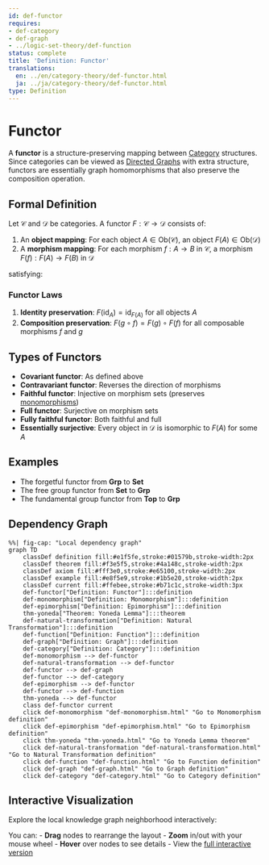 ```yaml
---
id: def-functor
requires:
- def-category
- def-graph
- ../logic-set-theory/def-function
status: complete
title: 'Definition: Functor'
translations:
  en: ../en/category-theory/def-functor.html
  ja: ../ja/category-theory/def-functor.html
type: Definition
---
```


# Functor {#def-functor}

A **functor** is a structure-preserving mapping between [Category](def-category.qmd) structures. Since categories can be viewed as [Directed Graphs](../combinatorics/def-graph.qmd) with extra structure, functors are essentially graph homomorphisms that also preserve the composition operation.

## Formal Definition

Let $\mathcal{C}$ and $\mathcal{D}$ be categories. A functor $F: \mathcal{C} \to \mathcal{D}$ consists of:

1. An **object mapping**: For each object $A \in \text{Ob}(\mathcal{C})$, an object $F(A) \in \text{Ob}(\mathcal{D})$
2. A **morphism mapping**: For each morphism $f: A \to B$ in $\mathcal{C}$, a morphism $F(f): F(A) \to F(B)$ in $\mathcal{D}$

satisfying:

### Functor Laws

1. **Identity preservation**: $F(\text{id}_A) = \text{id}_{F(A)}$ for all objects $A$
2. **Composition preservation**: $F(g \circ f) = F(g) \circ F(f)$ for all composable morphisms $f$ and $g$

## Types of Functors

- **Covariant functor**: As defined above
- **Contravariant functor**: Reverses the direction of morphisms
- **Faithful functor**: Injective on morphism sets (preserves [monomorphisms](def-monomorphism.qmd))
- **Full functor**: Surjective on morphism sets
- **Fully faithful functor**: Both faithful and full
- **Essentially surjective**: Every object in $\mathcal{D}$ is isomorphic to $F(A)$ for some $A$

## Examples

- The forgetful functor from **Grp** to **Set**
- The free group functor from **Set** to **Grp**
- The fundamental group functor from **Top** to **Grp**

## Dependency Graph

```mermaid
%%| fig-cap: "Local dependency graph"
graph TD
    classDef definition fill:#e1f5fe,stroke:#01579b,stroke-width:2px
    classDef theorem fill:#f3e5f5,stroke:#4a148c,stroke-width:2px
    classDef axiom fill:#fff3e0,stroke:#e65100,stroke-width:2px
    classDef example fill:#e8f5e9,stroke:#1b5e20,stroke-width:2px
    classDef current fill:#ffebee,stroke:#b71c1c,stroke-width:3px
    def-functor["Definition: Functor"]:::definition
    def-monomorphism["Definition: Monomorphism"]:::definition
    def-epimorphism["Definition: Epimorphism"]:::definition
    thm-yoneda["Theorem: Yoneda Lemma"]:::theorem
    def-natural-transformation["Definition: Natural Transformation"]:::definition
    def-function["Definition: Function"]:::definition
    def-graph["Definition: Graph"]:::definition
    def-category["Definition: Category"]:::definition
    def-monomorphism --> def-functor
    def-natural-transformation --> def-functor
    def-functor --> def-graph
    def-functor --> def-category
    def-epimorphism --> def-functor
    def-functor --> def-function
    thm-yoneda --> def-functor
    class def-functor current
    click def-monomorphism "def-monomorphism.html" "Go to Monomorphism definition"
    click def-epimorphism "def-epimorphism.html" "Go to Epimorphism definition"
    click thm-yoneda "thm-yoneda.html" "Go to Yoneda Lemma theorem"
    click def-natural-transformation "def-natural-transformation.html" "Go to Natural Transformation definition"
    click def-function "def-function.html" "Go to Function definition"
    click def-graph "def-graph.html" "Go to Graph definition"
    click def-category "def-category.html" "Go to Category definition"
```

## Interactive Visualization

Explore the local knowledge graph neighborhood interactively:

::: {.graph-viz data-id="def-functor" data-width="700" data-height="500"}
:::

You can:
- **Drag** nodes to rearrange the layout
- **Zoom** in/out with your mouse wheel
- **Hover** over nodes to see details
- View the [full interactive version](../../output/interactive/def-functor.html){target="_blank"}
